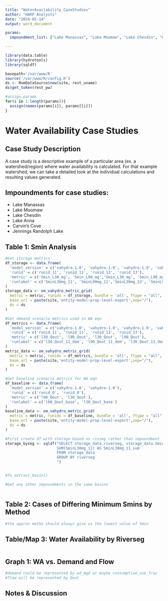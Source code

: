 ```yaml
---
title: "WaterAvailability_CaseStudies"
author: "HARP Analysts"
date: "2024-02-14"
output: word_document

params: 
  impoundment_list: ["Lake Manassas", "Lake Moomaw", "Lake Chesdin", "Lake Anna", "Carvins Cove", "Jennings Randolph Lake"]

---
```


```r
library(data.table)
library(hydrotools)
library(sqldf)

basepath='/var/www/R'
source('/var/www/R/config.R') 
ds <- RomDataSource$new(site, rest_uname)
ds$get_token(rest_pw)

#assign params
for(i in 1:length(params)){
  assign(names(params[i]), params[[i]])
}
```

# Water Availability Case Studies 


## Case Study Description 
A case study is a descriptive example of a particular area (ex. a watershed/region) where water availability is calculated. For that example watershed, we can take a detailed look at the individual calculations and resulting values generated.


## Impoundments for case studies:
- Lake Manassas 
- Lake Moomaw
- Lake Chesdin 
- Lake Anna 
- Carvin's Cove 
- Jennings Randolph Lake 


## Table 1: Smin Analysis 

```r
#Get storage metrics 
df_storage <- data.frame(
  'model_version' = c('vahydro-1.0', 'vahydro-1.0', 'vahydro-1.0', 'vahydro-1.0'),
  'runid' = c('runid_11', 'runid_11', 'runid_13', 'runid_13'),
  'metric' = c('Smin_L30_mg', 'Smin_L90_mg','Smin_L30_mg', 'Smin_L90_mg'),
  'runlabel' = c('SminL30mg_11', 'SminL90mg_11','SminL30mg_13', 'SminL90mg_13')
)
storage_data <- om_vahydro_metric_grid(
  metric = metric, runids = df_storage, bundle = 'all', ftype = "all",
  base_url = paste(site,'entity-model-prop-level-export',sep="/"),
  ds = ds
)

#Get demand scenario metrics used in WA eqn
df_metrics <- data.frame(
  'model_version' = c('vahydro-1.0', 'vahydro-1.0', 'vahydro-1.0', 'vahydro-1.0'),
  'runid' = c('runid_11', 'runid_11', 'runid_13', 'runid_13'),
  'metric' = c('l30_Qout', 'l90_Qout', 'l30_Qout', 'l90_Qout'),
  'runlabel' = c('l30_Qout_11_dem', 'l90_Qout_11_dem', 'l30_Qout_13_dem', 'l90_Qout_13_dem')
)
metric_data <- om_vahydro_metric_grid(
  metric = metric, runids = df_metrics, bundle = 'all', ftype = "all",
  base_url = paste(site,'entity-model-prop-level-export',sep="/"),
  ds = ds
)

#Get baseline scenario metrics for WA eqn
df_baseline <- data.frame(
  'model_version' = c('vahydro-1.0', 'vahydro-1.0'),
  'runid' = c('runid_0', 'runid_0'),
  'metric' = c('l90_Qout', 'l30_Qout'),
  'runlabel' = c('l90_Qout_base', 'l30_Qout_base')
)
baseline_data <- om_vahydro_metric_grid(
  metric = metric, runids = df_baseline, bundle = 'all', ftype = "all",
  base_url = paste(site,'entity-model-prop-level-export',sep="/"),
  ds = ds
)
```


```r
#First create df with storage based on rivseg rather than impoundment
storage_byseg <- sqldf("SELECT storage_data.riverseg, storage_data.SminL30mg_11,
                       SUM(SminL30mg_11) AS SminL30mg_11_sum
                       FROM storage_data
                       GROUP BY riverseg
                       ")



```


```r

#fn_extract_basin()

#Get any other impoundments in the same basins

```


```r



```


## Table 2: Cases of Differing Minimum Smins by Method 

```r
#the approx metho should always give us the lowest value of Smin 
```




## Table/Map 3: Water Availability by Riverseg

```r

```




## Graph 1: WA vs. Demand and Flow

```r
#demand could be represented by wd_mgd or maybe consumptive_use_frac
#flow will be represented by Qout 
```




## Notes & Discussion 
